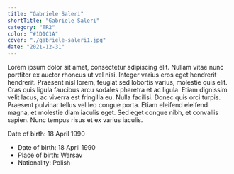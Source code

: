 ```yaml
---
title: "Gabriele Saleri"
shortTitle: "Gabriele Saleri"
category: "TR2"
color: "#1D1C1A"
cover: "./gabriele-saleri1.jpg"
date: "2021-12-31"
---
```




Lorem ipsum dolor sit amet, consectetur adipiscing elit. Nullam vitae nunc porttitor ex auctor rhoncus ut vel nisi. Integer varius eros eget hendrerit hendrerit. Praesent nisl lorem, feugiat sed lobortis varius, molestie quis elit. Cras quis ligula faucibus arcu sodales pharetra et ac ligula. Etiam dignissim velit lacus, ac viverra est fringilla eu. Nulla facilisi. Donec quis orci turpis. Praesent pulvinar tellus vel leo congue porta. Etiam eleifend eleifend magna, et molestie diam iaculis eget. Sed eget congue nibh, et convallis sapien. Nunc tempus risus et ex varius iaculis.

<div class="row">
    <div class="col">
       Date of birth: 18 April 1990
    </div>
    <div class="col">
        <ul>
            <li>Date of birth: 18 April 1990</li>
            <li>Place of birth: Warsav</li>
            <li> Nationality: Polish</li>
        </ul>
    </div>
  </div>